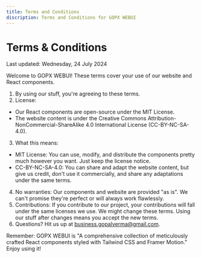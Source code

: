```yaml
---
title: Terms and Conditions
discription: Terms and Conditions for GOPX WEBUI
---
```


# Terms & Conditions

Last updated: Wednesday, 24 July 2024

Welcome to GOPX WEBUI! These terms cover your use of our website and React components.

1. By using our stuff, you're agreeing to these terms.
2. License:   
 - Our React components are open-source under the MIT License.
 - The website content is under the Creative Commons Attribution-NonCommercial-ShareAlike 4.0 International License (CC-BY-NC-SA-4.0).


3. What this means:   
 - MIT License: You can use, modify, and distribute the components pretty much however you want. Just keep the license notice.
 - CC-BY-NC-SA-4.0: You can share and adapt the website content, but give us credit, don't use it commercially, and share any adaptations under the same terms.


4. No warranties: Our components and website are provided "as is". We can't promise they're perfect or will always work flawlessly.
5. Contributions: If you contribute to our project, your contributions will fall under the same licenses we use.
We might change these terms. Using our stuff after changes means you accept the new terms.
6. Questions? Hit us up at business.gopalverma@gmail.com.

Remember: GOPX WEBUI is "A comprehensive collection of meticulously crafted React components styled with Tailwind CSS and Framer Motion." Enjoy using it!
